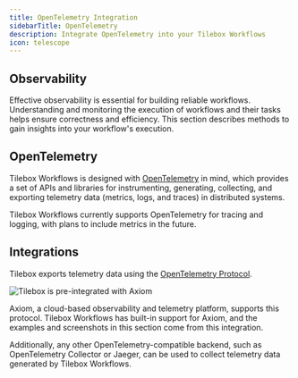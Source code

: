```yaml
---
title: OpenTelemetry Integration
sidebarTitle: OpenTelemetry
description: Integrate OpenTelemetry into your Tilebox Workflows
icon: telescope
---
```


## Observability

Effective observability is essential for building reliable workflows. Understanding and monitoring the execution of workflows and their tasks helps ensure correctness and efficiency. This section describes methods to gain insights into your workflow's execution.

<CardGroup cols={3}>
    <Card
        title="Tracing"
        icon="chart-gantt"
        href="/workflows/observability/tracing"
        horizontal
    />
    <Card
        title="Logging"
        icon="rectangle-terminal"
        href="/workflows/observability/logging"
        horizontal
    />
</CardGroup>

## OpenTelemetry

Tilebox Workflows is designed with [OpenTelemetry](https://opentelemetry.io/) in mind, which provides a set of APIs and libraries for instrumenting, generating, collecting, and exporting telemetry data (metrics, logs, and traces) in distributed systems.

<Info>
Tilebox Workflows currently supports OpenTelemetry for tracing and logging, with plans to include metrics in the future.
</Info>

## Integrations

Tilebox exports telemetry data using the [OpenTelemetry Protocol](https://opentelemetry.io/docs/specs/otlp/).

<img src="/assets/workflows/observability/tilebox-axiom.png" alt="Tilebox is pre-integrated with Axiom" />

Axiom, a cloud-based observability and telemetry platform, supports this protocol. Tilebox Workflows has built-in support for Axiom, and the examples and screenshots in this section come from this integration.

Additionally, any other OpenTelemetry-compatible backend, such as OpenTelemetry Collector or Jaeger, can be used to collect telemetry data generated by Tilebox Workflows.
